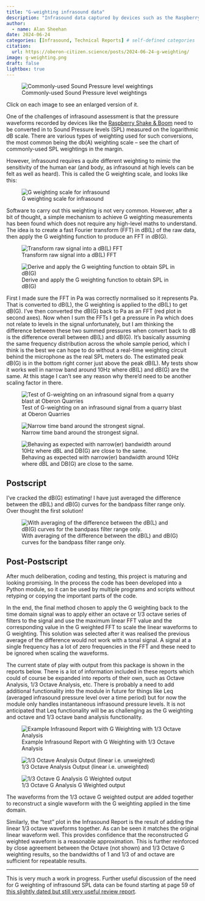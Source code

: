 ```yaml
---
title: "G-weighting infrasound data"
description: "Infrasound data captured by devices such as the Raspberry Shake & Boom needs to be G-weighted to properly reflect the sensitivity of the human ear (and body) to the low frequencies present (by definition) in infrasound. This is a technical article documenting some progress in doing this weighting."
author:
  - name: Alan Sheehan
date: 2024-06-24
categories: [Infrasound, Technical Reports] # self-defined categories
citation: 
  url: https://oberon-citizen.science/posts/2024-06-24-g-weighting/
image: g-weighting.png
draft: false 
lightbox: true
---
```


::: aside
![Commonly-used Sound Pressure level weightings](common-spl-weightings.png)
:::

::: callout-tip
Click on each image to see an enlarged version of it.
:::

One of the challenges of infrasound assessment is that the pressure waveforms recorded by devices like the [Raspberry Shake & Boom](../../shake_and_boom.html) need to be converted in to Sound Pressure levels (SPL) measured on the logarithmic dB scale. There are various types of weighting used for such conversions, the most common being the db(A) weighting scale -- see the chart of commonly-used SPL weightings in the margin.

However, infrasound requires a quite different weighting to mimic the sensitivity of the human ear (and body, as infrasound at high levels can be felt as well as heard). This is called the G weighting scale, and looks like this:

![G weighting scale for infrasound](g-weighting.png)

Software to carry out this weighting is not very common. However, after a bit of thought, a simple mechanism to achieve G weighting measurements has been found which does not require any high-level maths to understand. The idea is to create a fast Fourier transform (FFT) in dB(L) of the raw data, then apply the G weighting function to produce an FFT in dB(G).

![Transform raw signal into a dB(L) FFT](transform-to-fft-dbl.png)

![Derive and apply the G weighting function to obtain SPL in dB(G)](derive-and-apply-g-weighting-function.png)

First I made sure the FFT in Pa was correctly normalised so it represents Pa. That is converted to dB(L), the G weighting is applied to the dB(L) to get dB(G). I've then converted the dB(G) back to Pa as an FFT (red plot in second axes). Now when I sum the FFTs I get a pressure in Pa which does not relate to levels in the signal unfortunately, but I am thinking the difference between these two summed pressures when convert back to dB is the difference overall between dB(L) and dB(G). It's basically assuming the same frequency distribution across the whole sample period, which I think is the best we can hope to do without a real-time weighting circuit behind the microphone as the real SPL meters do. The estimated peak dB(G) is in the bottom right corner just above the peak dB(L). My tests show it works well in narrow band around 10Hz where dB(L) and dB(G) are the same. At this stage I can't see any reason why there'd need to be another scaling factor in there.

![Test of G-weighting on an infrasound signal from a quarry blast at Oberon Quarries](g-weighting-3.png)

![Narrow time band around the strongest signal.](g-weighting-4.png)

![Behaving as expected with narrow(er) bandwidth around 10Hz where dBL and DB(G) are close to the same.](g-weighting-5.png)

## Postscript

I've cracked the dB(G) estimating! I have just averaged the difference between the dB(L) and dB(G) curves for the bandpass filter range only. Over thought the first solution!

![With averaging of the difference between the dB(L) and dB(G) curves for the bandpass filter range only.](g-weighting-6.png)

## Post-Postscript

After much deliberation, coding and testing, this project is maturing and looking promising. In the process the code has been developed into a Python module, so it can be used by multiple programs and scripts without retyping or copying the important parts of the code.

In the end, the final method chosen to apply the G weighting back to the time domain signal was to apply either an octave or 1/3 octave series of filters to the signal and use the maximum linear FFT value and the corresponding value in the G weighted FFT to scale the linear waveforms to G weighting. This solution was selected after it was realised the previous average of the difference would not work with a tonal signal. A signal at a single frequency has a lot of zero frequencies in the FFT and these need to be ignored when scaling the waveforms.

The current state of play with output from this package is shown in the reports below. There is a lot of information included in these reports which could of course be expanded into reports of their own, such as Octave Analysis, 1/3 Octave Analysis, etc. There is probably a need to add additional functionality into the module in future for things like Leq (averaged infrasound pressure level over a time period) but for now the module only handles instantaneous infrasound pressure levels. It is not anticipated that Leq functionality will be as challenging as the G weighting and octave and 1/3 octave band analysis functionality.

![Example Infrasound Report with G Weighting with 1/3 Octave Analysis](g-weighting-7.png)

![1/3 Octave Analysis Output (linear i.e. unweighted)](g-weighting-8.png)

![1/3 Octave G Analysis G Weighted output](g-weighting-9.png)

The waveforms from the 1/3 octave G weighted output are added together to reconstruct a single waveform with the G weighting applied in the time domain.

Similarly, the "test" plot in the Infrasound Report is the result of adding the linear 1/3 octave waveforms together. As can be seen it matches the original linear waveform well. This provides confidence that the reconstructed G weighted waveform is a reasonable approximation. This is further reinforced by close agreement between the Octave (not shown) and 1/3 Octave G weighting results, so the bandwidths of 1 and 1/3 of and octave are sufficient for repeatable results.

------------------------------------------------------------------------

This is very much a work in progress. Further useful discussion of the need for G weighting of infrasound SPL data can be found starting at page 59 of [this slightly dated but still very useful review report](../../assets/systematic-review-wind-farms-eh54.pdf).
